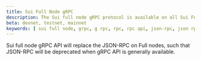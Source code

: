 ```yaml
---
title: Sui Full Node gRPC
description: The Sui full node gRPC protocol is available on all Sui Full nodes.
beta: devnet, testnet, mainnet
keywords: [ sui full node, grpc, g rpc, rpc, rpc api, json-rpc, json rpc api, grpc api ]
---
```



Sui full node gRPC API will replace the JSON-RPC on Full nodes, such that JSON-RPC will be deprecated when gRPC API is generally available.

<Protocol />
